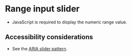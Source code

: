 
<Meta of={RangeInputSlider} />

# Range input slider
- JavaScript is required to display the numeric range value.

## Accessibility considerations
- See the [ARIA slider pattern](https://www.w3.org/WAI/ARIA/apg/patterns/slider/).

<Canvas of={RangeInputSlider.RangeInputSlider} />
